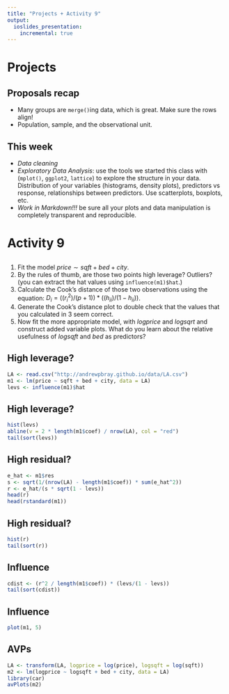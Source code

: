 ```yaml
---
title: "Projects + Activity 9"
output:
  ioslides_presentation:
    incremental: true
---
```


# Projects

## Proposals recap {.build}

- Many groups are `merge()`ing data, which is great.  Make sure the rows align!
- Population, sample, and the observational unit.


## This week {.build}

- *Data cleaning*
- *Exploratory Data Analysis*: use the tools we started this class with (`mplot()`,
`ggplot2`, `lattice`) to explore the structure in your data.  Distribution of 
your variables (histograms, density plots), predictors vs response, relationships
between predictors.  Use scatterplots, boxplots, etc.
- *Work in Markdown!!!* be sure all your plots and data manipulation is completely
transparent and reproducible.


# Activity 9

##

1. Fit the model $price \sim sqft + bed + city$.
2. By the rules of thumb, are those two points high leverage?  Outliers?
(you can extract the hat values using `influence(m1)$hat`.)
3. Calculate the Cook's distance of those two observations using the equation:
$D_i = ((r_i^2)/(p + 1)) * ((h_{ii})/(1 - h_{ii}))$.
4. Generate the Cook's distance plot to double check that the values that you
calculated in 3 seem correct.
5. Now fit the more appropriate model, with $logprice$ and $logsqrt$ and construct
added variable plots.  What do you learn about the relative usefulness of $logsqft$
and $bed$ as predictors?


## High leverage?

```r
LA <- read.csv("http://andrewpbray.github.io/data/LA.csv")
m1 <- lm(price ~ sqft + bed + city, data = LA)
levs <- influence(m1)$hat
```


## High leverage?

```r
hist(levs)
abline(v = 2 * length(m1$coef) / nrow(LA), col = "red")
tail(sort(levs))
```


## High residual?

```r
e_hat <- m1$res
s <- sqrt(1/(nrow(LA) - length(m1$coef)) * sum(e_hat^2))
r <- e_hat/(s * sqrt(1 - levs))
head(r)
head(rstandard(m1))
```


## High residual?

```r
hist(r)
tail(sort(r))
```


## Influence

```r
cdist <- (r^2 / length(m1$coef)) * (levs/(1 - levs))
tail(sort(cdist))
```


## Influence

```r
plot(m1, 5)
```


## AVPs

```r
LA <- transform(LA, logprice = log(price), logsqft = log(sqft))
m2 <- lm(logprice ~ logsqft + bed + city, data = LA)
library(car)
avPlots(m2)
```


